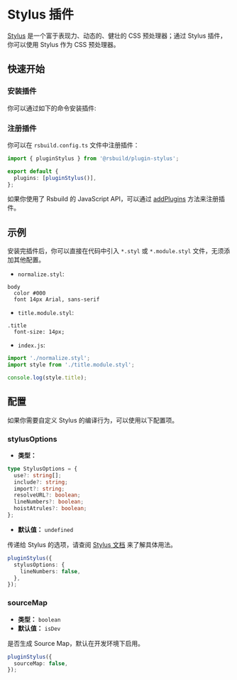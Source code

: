 # Stylus 插件

[Stylus](https://stylus-lang.com/) 是一个富于表现力、动态的、健壮的 CSS 预处理器；通过 Stylus 插件，你可以使用 Stylus 作为 CSS 预处理器。

## 快速开始

### 安装插件

你可以通过如下的命令安装插件:


<PackageManagerTabs command="add @rsbuild/plugin-stylus -D" />

### 注册插件

你可以在 `rsbuild.config.ts` 文件中注册插件：

```ts title="rsbuild.config.ts"
import { pluginStylus } from '@rsbuild/plugin-stylus';

export default {
  plugins: [pluginStylus()],
};
```

如果你使用了 Rsbuild 的 JavaScript API，可以通过 [addPlugins](/api/javascript-api/instance.html#rsbuildaddplugins) 方法来注册插件。

## 示例

安装完插件后，你可以直接在代码中引入 `*.styl` 或 `*.module.styl` 文件，无须添加其他配置。

- `normalize.styl`:

```styl
body
  color #000
  font 14px Arial, sans-serif
```

- `title.module.styl`:

```styl
.title
  font-size: 14px;
```

- `index.js`:

```js
import './normalize.styl';
import style from './title.module.styl';

console.log(style.title);
```

## 配置

如果你需要自定义 Stylus 的编译行为，可以使用以下配置项。

### stylusOptions

- **类型：**

```ts
type StylusOptions = {
  use?: string[];
  include?: string;
  import?: string;
  resolveURL?: boolean;
  lineNumbers?: boolean;
  hoistAtrules?: boolean;
};
```

- **默认值：** `undefined`

传递给 Stylus 的选项，请查阅 [Stylus 文档](https://stylus-lang.com/docs/js.html) 来了解具体用法。

```ts
pluginStylus({
  stylusOptions: {
    lineNumbers: false,
  },
});
```

### sourceMap

- **类型：** `boolean`
- **默认值：** `isDev`

是否生成 Source Map，默认在开发环境下启用。

```ts
pluginStylus({
  sourceMap: false,
});
```
